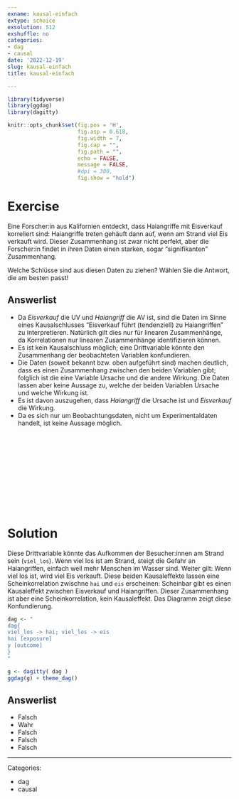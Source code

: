 ```yaml
---
exname: kausal-einfach
extype: schoice
exsolution: 512
exshuffle: no
categories:
- dag
- causal
date: '2022-12-19'
slug: kausal-einfach
title: kausal-einfach

---
```





```r
library(tidyverse)
library(ggdag)
library(dagitty)
```


```r
knitr::opts_chunk$set(fig.pos = 'H',
                      fig.asp = 0.618,
                      fig.width = 7,
                      fig.cap = "", 
                      fig.path = "",
                      echo = FALSE,
                      message = FALSE,
                      #dpi = 300,
                      fig.show = "hold")
```





# Exercise


Eine Forscher:in aus Kalifornien entdeckt, 
dass Haiangriffe mit Eisverkauf korreliert sind: 
Haiangriffe treten gehäuft dann auf, wenn am Strand viel Eis verkauft wird. 
Dieser Zusammenhang ist zwar nicht perfekt, 
aber die Forscher:in findet in ihren Daten einen starken, sogar "signifikanten" Zusammenhang. 

Welche Schlüsse sind aus diesen Daten zu ziehen?
Wählen Sie die Antwort, die am besten passt!


Answerlist
----------


* Da *Eisverkauf* die UV und *Haiangriff* die AV ist, sind die Daten im Sinne eines Kausalschlusses "Eisverkauf führt (tendenziell) zu Haiangriffen" zu interpretieren. Natürlich gilt dies nur für linearen Zusammenhänge, da Korrelationen nur linearen Zusammenhänge identifizieren können.
* Es ist kein Kausalschluss möglich; eine Drittvariable könnte den Zusammenhang der beobachteten Variablen konfundieren.
* Die Daten (soweit bekannt bzw. oben aufgeführt sind) machen deutlich, dass es einen Zusammenhang zwischen den beiden Variablen gibt; folglich ist die eine Variable Ursache und die andere Wirkung. Die Daten lassen aber keine Aussage zu, welche der beiden Variablen Ursache und welche Wirkung ist.
* Es ist davon auszugehen, dass *Haiangriff* die Ursache ist und *Eisverkauf* die Wirkung.
* Da es sich nur um Beobachtungsdaten, nicht um Experimentaldaten handelt, ist keine Aussage möglich.











</br>
</br>
</br>
</br>
</br>
</br>
</br>
</br>
</br>
</br>

# Solution


Diese Drittvariable könnte das Aufkommen der Besucher:innen am Strand sein (`viel_los`). Wenn viel los ist am Strand, steigt die Gefahr an Haiangriffen, einfach weil mehr Menschen im Wasser sind. Weiter gilt: Wenn viel los ist, wird viel Eis verkauft. Diese beiden Kausaleffekte lassen eine Scheinkorrelation zwischne `hai` und `eis` erscheinen: Scheinbar gibt es einen Kausaleffekt zwischen Eisverkauf und Haiangriffen. Dieser Zusammenhang ist aber eine Scheinkorrelation, kein Kausaleffekt. Das Diagramm zeigt diese Konfundierung.

```r
dag <- "
dag{ 
viel_los -> hai; viel_los -> eis 
hai [exposure]
y [outcome]
}
"

g <- dagitty( dag ) 
ggdag(g) + theme_dag()


```





Answerlist
----------


* Falsch
* Wahr
* Falsch
* Falsch
* Falsch





---

Categories: 

- dag
- causal


